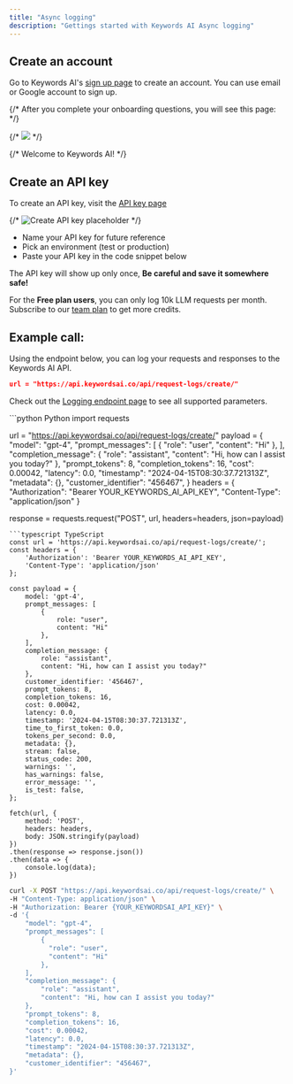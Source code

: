 ```yaml
---
title: "Async logging"
description: "Gettings started with Keywords AI Async logging"
---
```


## Create an account

Go to Keywords AI's [sign up page](https://platform.keywordsai.co/signup) to create an account. You can use email or Google account to sign up.

{/* After you complete your onboarding questions, you will see this page: */}

{/* <img src="/images/welcome-page.png" /> */}

{/* Welcome to Keywords AI! */}

## Create an API key

To create an API key, visit the [API key page](https://platform.keywordsai.co/platform/api/api-keys)

{/* <img src="/images/create-api-key.jpg" alt="Create API key placeholder" /> */}

- Name your API key for future reference
- Pick an environment (test or production)
- Paste your API key in the code snippet below

The API key will show up only once, <strong>Be careful and save it somewhere safe!</strong>


<Note>For the **Free plan users**, you can only log 10k LLM requests per month. Subscribe to our [team plan](https://keywordsai.co/#/pricing) to get more credits.</Note>

## Example call:
Using the endpoint below, you can log your requests and responses to the Keywords AI API.
```json
url = "https://api.keywordsai.co/api/request-logs/create/"
```

Check out the [Logging endpoint page](/api-endpoints/async-endpoints/request-logging-endpoint) to see all supported parameters.


<CodeGroup>
```python Python
import requests

url = "https://api.keywordsai.co/api/request-logs/create/"
payload = {
    "model": "gpt-4",
    "prompt_messages": [
        {
            "role": "user",
            "content": "Hi"
        },
    ],
    "completion_message": {
        "role": "assistant",
        "content": "Hi, how can I assist you today?"
    },
    "prompt_tokens": 8,
    "completion_tokens": 16,
    "cost": 0.00042,
    "latency": 0.0,
    "timestamp": "2024-04-15T08:30:37.721313Z",
    "metadata": {},
    "customer_identifier": "456467",
}
headers = {
    "Authorization": "Bearer YOUR_KEYWORDS_AI_API_KEY",
    "Content-Type": "application/json"
}

response = requests.request("POST", url, headers=headers, json=payload)
```
```typescript TypeScript
const url = 'https://api.keywordsai.co/api/request-logs/create/';
const headers = {
    'Authorization': 'Bearer YOUR_KEYWORDS_AI_API_KEY',
    'Content-Type': 'application/json'
};

const payload = {
    model: 'gpt-4',
    prompt_messages: [
        {
            role: "user",
            content: "Hi"
        },
    ],
    completion_message: {
        role: "assistant",
        content: "Hi, how can I assist you today?"
    },
    customer_identifier: '456467',
    prompt_tokens: 8,
    completion_tokens: 16,
    cost: 0.00042,
    latency: 0.0,
    timestamp: '2024-04-15T08:30:37.721313Z',
    time_to_first_token: 0.0,
    tokens_per_second: 0.0,
    metadata: {},
    stream: false,
    status_code: 200,
    warnings: '',
    has_warnings: false,
    error_message: '',
    is_test: false,
};

fetch(url, {
    method: 'POST',
    headers: headers,
    body: JSON.stringify(payload)
})
.then(response => response.json())
.then(data => {
    console.log(data);
})
```

```bash cURL
curl -X POST "https://api.keywordsai.co/api/request-logs/create/" \
-H "Content-Type: application/json" \
-H "Authorization: Bearer {YOUR_KEYWORDSAI_API_KEY}" \
-d '{
    "model": "gpt-4",
    "prompt_messages": [
        {
          "role": "user",
          "content": "Hi"
        },
    ],
    "completion_message": {
        "role": "assistant",
        "content": "Hi, how can I assist you today?"
    },
    "prompt_tokens": 8,
    "completion_tokens": 16,
    "cost": 0.00042,
    "latency": 0.0,
    "timestamp": "2024-04-15T08:30:37.721313Z",
    "metadata": {},
    "customer_identifier": "456467",
}'
```
</CodeGroup>